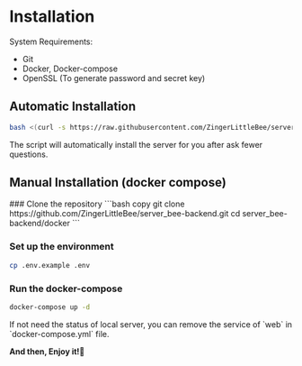 # Installation


System Requirements:
- Git
- Docker, Docker-compose
- OpenSSL (To generate password and secret key)

## Automatic Installation
```bash copy
bash <(curl -s https://raw.githubusercontent.com/ZingerLittleBee/server_bee-backend/main/script/setup.sh)
```
The script will automatically install the server for you after ask fewer questions.

## Manual Installation (docker compose)
<Steps>
### Clone the repository
```bash copy
git clone https://github.com/ZingerLittleBee/server_bee-backend.git
cd server_bee-backend/docker
```

### Set up the environment
```bash copy
cp .env.example .env
```

### Run the docker-compose
```bash copy
docker-compose up -d
```
</Steps>

<Callout type="info">
    If not need the status of local server, you can remove the service of `web` in `docker-compose.yml` file.
</Callout>

**And then, Enjoy it!🎉**
